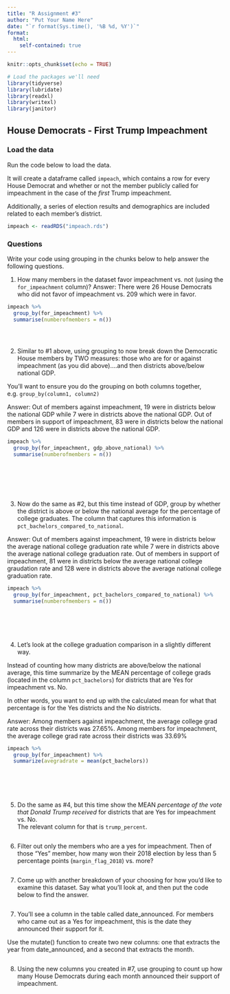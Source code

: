 ```yaml
---
title: "R Assignment #3"
author: "Put Your Name Here"
date: "`r format(Sys.time(), '%B %d, %Y')`"
format:
  html:
    self-contained: true
---
```


```r
knitr::opts_chunk$set(echo = TRUE)

# Load the packages we'll need
library(tidyverse)
library(lubridate)
library(readxl)
library(writexl)
library(janitor)

```

## House Democrats - First Trump Impeachment

### Load the data

Run the code below to load the data.

It will create a dataframe called `impeach`, which contains a row for every House Democrat and whether or not the member publicly called for impeachment in the case of the *first* Trump impeachment.

Additionally, a series of election results and demographics are included related to each member's district.

```r

impeach <- readRDS("impeach.rds")


```

### Questions

Write your code using grouping in the chunks below to help answer the following questions.

1)  How many members in the dataset favor impeachment vs. not (using the `for_impeachment` column)?
Answer: There were 26 House Democrats who did not favor of impeachment vs. 209 which were in favor.
```r

impeach %>% 
  group_by(for_impeachment) %>% 
  summarise(numberofmembers = n())
  




```

2)  Similar to #1 above, using grouping to now break down the Democratic House members by TWO measures: those who are for or against impeachment (as you did above)....and then districts above/below national GDP.  
  
You'll want to ensure you do the grouping on both columns together, e.g. `group_by(column1, column2)`

Answer: Out of members against impeachment, 19 were in districts below the national GDP while 7 were in districts above the national GDP. Out of members in support of impeachment, 83 were in districts below the national GDP and 126 were in districts above the national GDP.

```r

impeach %>% 
  group_by(for_impeachment, gdp_above_national) %>% 
  summarise(numberofmembers = n())








```

3)  Now do the same as #2, but this time instead of GDP, group by whether the district is above or below the national average for the percentage of college graduates. The column that captures this information is `pct_bachelors_compared_to_national`.

Answer: Out of members against impeachment, 19 were in districts below the average national college graduation rate while 7 were in districts above the average national college graduation rate. Out of members in support of impeachment, 81 were in districts below the average national college graudation rate and 128 were in districts above the average national college graduation rate.

```r

impeach %>% 
  group_by(for_impeachment, pct_bachelors_compared_to_national) %>% 
  summarise(numberofmembers = n())







```

4)  Let's look at the college graduation comparison in a slightly different way.  
  
Instead of counting how many districts are above/below the national average, this time summarize by the MEAN percentage of college grads (located in the column `pct_bachelors`) for districts that are Yes for impeachment vs. No.  
  
In other words, you want to end up with the calculated mean for what that percentage is for the Yes districts and the No districts.

Answer: Among members against impeachment, the average college grad rate across their districts was 27.65%. Among members for impeachment, the average college grad rate across their districts was 33.69%

```r

impeach %>% 
  group_by(for_impeachment) %>% 
  summarize(avegradrate = mean(pct_bachelors))
  






```

5)  Do the same as #4, but this time show the MEAN *percentage of the vote that Donald Trump received* for districts that are Yes for impeachment vs. No.  
The relevant column for that is `trump_percent`.

```r










```

6)  Filter out only the members who are a yes for impeachment. Then of those "Yes" member, how many won their 2018 election by less than 5 percentage points (`margin_flag_2018`) vs. more?

```r

  







```

7)  Come up with another breakdown of your choosing for how you'd like to examine this dataset. Say what you'll look at, and then put the code below to find the answer.

```r

  







```

7)  You'll see a column in the table called date_announced. For members who came out as a Yes for impeachment, this is the date they announced their support for it.  
  
Use the mutate() function to create two new columns: one that extracts the year from date_announced, and a second that extracts the month.

```r

  







```

8) Using the new columns you created in #7, use grouping to count up how many House Democrats during each month announced their support of impeachment.

```r

  







```



